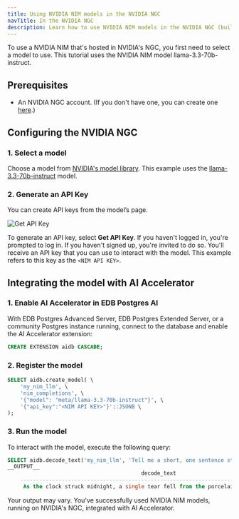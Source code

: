 ```yaml
---
title: Using NVIDIA NIM models in the NVIDIA NGC
navTitle: In the NVIDIA NGC
description: Learn how to use NVIDIA NIM models in the NVIDIA NGC (build.nvidia.com), hosted by NVIDIA.
---
```



To use a NVIDIA NIM that's hosted in NVIDIA's NGC, you first need to select a model to use. This tutorial uses the NVIDIA NIM model llama-3.3-70b-instruct.

## Prerequisites

* An NVIDIA NGC account. (If you don't have one, you can create one [here](https://build.nvidia.com/explore/discover/).)

## Configuring the NVIDIA NGC

### 1. Select a model

Choose a model from [NVIDIA's model library](https://build.nvidia.com/models). This example uses the [llama-3.3-70b-instruct](https://build.nvidia.com/meta/llama3-70b) model.

### 2. Generate an API Key

You can create API keys from the model’s page.

![Get API Key](images/get-api-key.svg)

To generate an API key, select **Get API Key**. If you haven't logged in, you're prompted to log in. If you haven't signed up, you're invited to do so. You'll receive an API key that you can use to interact with the model. This example refers to this key as the `<NIM API KEY>`.

## Integrating the model with AI Accelerator

### 1. Enable AI Accelerator in EDB Postgres AI

With EDB Postgres Advanced Server, EDB Postgres Extended Server, or a community Postgres instance running, connect to the database and enable the AI Accelerator extension:

```sql
CREATE EXTENSION aidb CASCADE;
```

### 2. Register the model

```sql
SELECT aidb.create_model( \
    'my_nim_llm', \
    'nim_completions', \
    '{"model": "meta/llama-3.3-70b-instruct"}', \
    '{"api_key":"<NIM API KEY>"}'::JSONB \
);
```

### 3. Run the model

To interact with the model, execute the following query:

```sql
SELECT aidb.decode_text('my_nim_llm', 'Tell me a short, one sentence story');
__OUTPUT__
                                          decode_text                                       
    ----------------------------------------------------------------------------------------
     As the clock struck midnight, a single tear fell from the porcelain doll's glassy eye.
```

Your output may vary. You've successfully used NVIDIA NIM models, running on NVIDIA's NGC, integrated with AI Accelerator.
